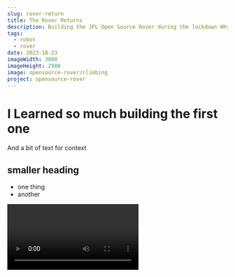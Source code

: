 ```yaml
---
slug: rover-return
title: The Rover Returns
description: Building the JPL Open Source Rover during the lockdown Why am I building the V2 JPL Open Source Rover?
tags:
  - robot
  - rover
date: 2023-10-23
imageWidth: 3000
imageHeight: 2988
image: opensource-rover/climbing
project: opensource-rover
---
```

# I Learned so much building the first one

And a bit of text for context

## smaller heading

* one thing
* another

<Video id='Vp9dJ5upceo' caption='Rover demo'/>

